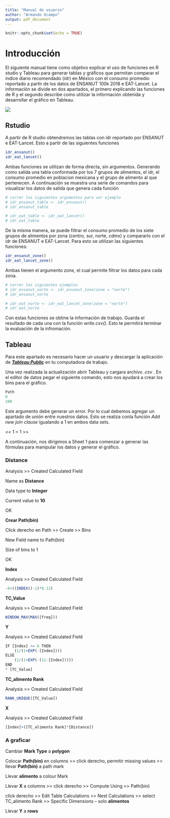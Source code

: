 ```yaml
---
title: "Manual de usuario"
author: "Armando Ocampo"
output: pdf_document
---
```


```r
knitr::opts_chunk$set(echo = TRUE)
```

# Introducción

El siguiente manual tiene como objetivo explicar el uso de funciones en R studio y Tableau para generar tablas y gráficos que permitan comparar el índice diario recomendado (idr) en México con el consumo promedio reportado a partir de los datos de ENSANUT 100k 2018 e EAT-Lancet. La información se divide en dos apartados, el primero explicando las funciones de R y el segundo describe como utilizar la información obtenida y desarrollar el gráfico en Tableau.

![](idr_ensanut.png)

## Rstudio

A partir de R studio obtendremos las tablas con idr reportado por ENSANUT e EAT-Lancet. Esto a partir de las siguientes funciones

```r
idr_ensanut()
idr_eat_lancet()
```

Ambas funciones se utilizan de forma directa, sin argumentos. Generando como salida una tabla conformada por los 7 grupos de alimentos, el idr, el consumo promedio en poblacion mexicana y el grupo de alimento al que pertenecen. A continuación se muestra una serie de comandos para visualizar los datos de salida que genera cada función


```r
# correr los siguientes argumentos para ver ejemplo
# idr_ensanut_table <- idr_ensanut()
# idr_ensanut_table

# idr_eat_table <- idr_eat_lancet()
# idr_eat_table
```

De la misma manera, se puede filtrar el consumo promedio de los siete grupos de alimentos por zona (centro, sur, norte, cdmx) y compararlo con el idr de ENSANUT e EAT-Lancet. Para esto se utilizan las siguientes funciones:

```r
idr_ensanut_zone()
idr_eat_lancet_zone()
```

Ambas tienen el argumento *zone*, el cual permite filtrar los datos para cada zona.

```r
# correr los siguientes ejemplos
# idr_ensanut_norte <- idr_ensanut_zone(zone = "norte")
# idr_ensanut_norte

# idr_eat_norte <- idr_eat_lancet_zone(zone = "norte")
# idr_eat_norte
```

Con estas funciones se obtine la información de trabajo. Guarda el resultado de cada una con la función *write.csv()*. Esto te permitirá terminar la evaluación de la infromación.

## Tableau

Para este apartado es necesario hacer un usuario y descargar la aplicación de ***[Tableau Public](https://public.tableau.com/en-us/s/)*** en tu computadora de trabajo.


Una vez realizada la actualización abrir Tableau y cargara archivo *.csv* . En el editor de datos pegar el siguiente comando, esto nos ayudará a crear los bins para el gráfico.

```r
Path
0
200
```

Este argumento debe generar un error. Por lo cual debemos agregar un apartado de unión entre nuestros datos. Esto se realiza conla función *Add new join clause* igualando a 1 en ambos data sets.

<< 1 = 1 >>


A continuación, nos dirigimos a Sheet 1 para comenzar a generar las fórmulas para manipular los datos y generar el gráfico.



### Distance

Analysis >> Created Calculated Field

Name as **Distance**

Data type to **Integer**

Current value to **10**

OK




**Crear Path(bin)**

Click derecho en Path >> Create >> Bins

New Field name to Path(bin)

Size of bins to 1

OK


**Index**

Analysis >> Created Calculated Field

```r
-6+((INDEX()-1)*0.12)
```



**TC_Value**

Analysis >> Created Calculated Field

```r
WINDOW_MAX(MAX([freq]))
```



**Y**

Analysis >> Created Calculated Field

```r
IF [Index] <= 6 THEN
    (1/(1+EXP(-[Index])))
ELSE
    (1/(1+EXP(-(12-[Index]))))
END
* [TC_Value]
```


**TC_alimento Rank**

Analysis >> Created Calculated Field

```r
RANK_UNIQUE([TC_Value])
```


**X**

Analysis >> Created Calculated Field

```r
[Index]+([TC_alimento Rank]*[Distance])
```


### A graficar


Cambiar **Mark Type** a **polygon**


Colocar **Path(bin)** en columns >> click derecho, permitir missing values >> llevar **Path(bin)** a path mark


Llevar **alimento** a colour Mark


Llevar **X** a columns >> click derecho >> Compute Using >> Path(bin)

click derecho >> Edit Table Calculations >> Nest Calculations >> select TC_alimento Rank >> Specific Dimensions -- solo **alimentos**


Llevar **Y** a **rows**

